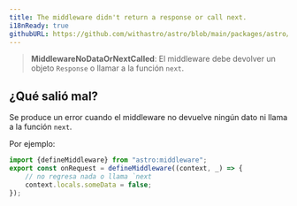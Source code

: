 ```yaml
---
title: The middleware didn't return a response or call next.
i18nReady: true
githubURL: https://github.com/withastro/astro/blob/main/packages/astro/src/core/errors/errors-data.ts
---
```


> **MiddlewareNoDataOrNextCalled**: El middleware debe devolver un objeto `Response` o llamar a la función `next`.

## ¿Qué salió mal?
Se produce un error cuando el middleware no devuelve ningún dato ni llama a la función `next`.

Por ejemplo:
```ts
import {defineMiddleware} from "astro:middleware";
export const onRequest = defineMiddleware((context, _) => {
	// no regresa nada o llama `next
	context.locals.someData = false;
});
```
